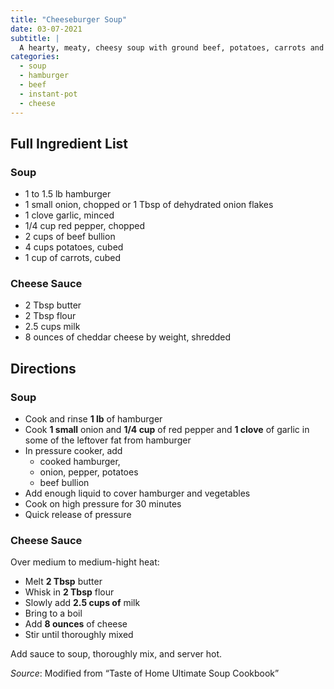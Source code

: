 ```yaml
---
title: "Cheeseburger Soup"
date: 03-07-2021
subtitle: |
  A hearty, meaty, cheesy soup with ground beef, potatoes, carrots and a lot of cheese.
categories:
  - soup
  - hamburger
  - beef
  - instant-pot
  - cheese
---
```


## Full Ingredient List

### Soup

* 1 to 1.5 lb hamburger
* 1 small onion, chopped or 1 Tbsp of dehydrated onion flakes
* 1 clove garlic, minced
* 1/4 cup red pepper, chopped
* 2 cups of beef bullion
* 4 cups potatoes, cubed
* 1 cup of carrots, cubed

### Cheese Sauce

* 2 Tbsp butter
* 2 Tbsp flour
* 2.5 cups milk
* 8 ounces of cheddar cheese by weight, shredded

## Directions

### Soup

* Cook and rinse **1 lb** of hamburger
* Cook **1 small** onion and **1/4 cup** of red pepper and **1 clove** of garlic in some of the leftover fat from hamburger
* In pressure cooker, add
  * cooked hamburger, 
  * onion, pepper, potatoes
  * beef bullion
* Add enough liquid to cover hamburger and vegetables
* Cook on high pressure for 30 minutes
* Quick release of pressure

### Cheese Sauce

Over medium to medium-hight heat:

* Melt **2 Tbsp** butter
* Whisk in **2 Tbsp** flour
* Slowly add **2.5 cups of** milk
* Bring to a boil
* Add **8 ounces** of cheese
* Stir until thoroughly mixed

Add sauce to soup, thoroughly mix, and server hot.

*Source*: Modified from "Taste of Home Ultimate Soup Cookbook"
